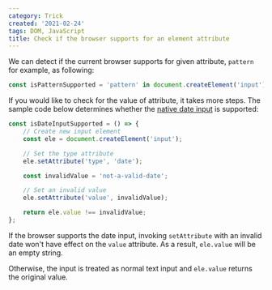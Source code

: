 ```yaml
---
category: Trick
created: '2021-02-24'
tags: DOM, JavaScript
title: Check if the browser supports for an element attribute
---
```


We can detect if the current browser supports for given attribute, `pattern` for example, as following:

```js
const isPatternSupported = 'pattern' in document.createElement('input');
```

If you would like to check for the value of attribute, it takes more steps. The sample code below determines whether the [native date input](https://phuoc.ng/collection/html-dom/check-if-the-native-date-input-is-supported) is supported:

```js
const isDateInputSupported = () => {
    // Create new input element
    const ele = document.createElement('input');

    // Set the type attribute
    ele.setAttribute('type', 'date');

    const invalidValue = 'not-a-valid-date';

    // Set an invalid value
    ele.setAttribute('value', invalidValue);

    return ele.value !== invalidValue;
};
```

If the browser supports the date input, invoking `setAttribute` with an invalid date won't have effect on the `value` attribute. As a result, `ele.value` will be an empty string.

Otherwise, the input is treated as normal text input and `ele.value` returns the original value.
